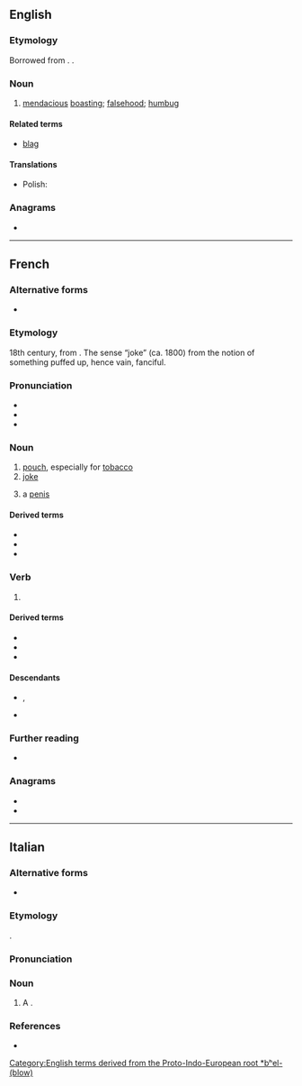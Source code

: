 {{also|blagué}}
==English==

===Etymology===
Borrowed from {{bor|en|fr|blague}}. {{doublet|en|belly}}.

===Noun===
{{en-noun|~}}

# [[mendacious]] [[boast]]ing; [[falsehood]]; [[humbug]]

====Related terms====
* [[blag]]

{{Webster 1913}}

====Translations====
{{trans-top}}
{{trans-mid}}
* Polish: {{t+|pl|blaga|f}}
{{trans-bottom}}

===Anagrams===
* {{anagrams|en|a=abeglu|Beluga|abulge|beluga}}
[[Category:English terms derived from the Proto-Indo-European root *bʰel- (blow)]]

----

==French==

===Alternative forms===
* {{alt|fr|blaque||obsolete}}

===Etymology===
{{dercat|fr|dum|odt|gmw-pro|gem-pro}}
18th century, from {{bor|fr|nl|balg}}. The sense “joke” (ca. 1800) from the notion of something puffed up, hence vain, fanciful.

===Pronunciation===
* {{fr-IPA}}
* {{audio|fr|Fr-blague.ogg|Audio}}
* {{rhymes|fr|aɡ|s=1}}

===Noun===
{{fr-noun|f}}

# [[pouch]], especially for [[tobacco]]
# [[joke]]
#: {{syn|fr|plaisanterie<g:f>|q2=North America|joke<g:f>}}
# {{lb|fr|Louisiana French|Cajun French}} a [[penis]]
#: {{syn|fr|pénis<g:m>}}

====Derived terms====
* {{l|fr|blague à part}}
* {{l|fr|blague de cul}}
* {{l|fr|blaguer}}

===Verb===
{{head|fr|verb form}}

# {{inflection of|fr|blaguer||1//3|s|;|2|imp|;|1//3|subj}}

====Derived terms====
* {{l|fr|blaguer}}
* {{l|fr|la bonne blague}}
* {{l|fr|sans blague}}

====Descendants====
* {{desc|it|blaga|bor=1}}, {{desc|it|nolb=1|blague|bor=1}}
* {{desc|pl|blaga|bor=1}}

===Further reading===
* {{R:TLFi}}

===Anagrams===
* {{l|fr|béluga}}
* {{l|fr|beugla}}

{{C|fr|Bags|Comedy}}

----

==Italian==

===Alternative forms===
* {{alter|it|blaga||uncommon}}

===Etymology===
{{ubor|it|fr|blague}}.

===Pronunciation===
{{it-pr|blag}}

===Noun===
{{it-noun|f|blagues}}

# A {{l|en|humorous}} {{l|en|brag}}.

===References===
* {{R:it:Trec}}